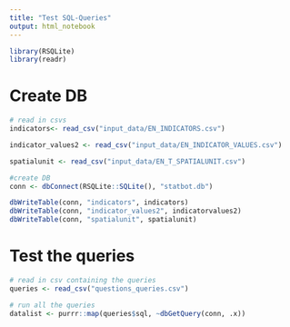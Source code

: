```yaml
---
title: "Test SQL-Queries"
output: html_notebook
---
```


```r
library(RSQLite)
library(readr)
```


# Create DB
```r
# read in csvs
indicators<- read_csv("input_data/EN_INDICATORS.csv") 

indicator_values2 <- read_csv("input_data/EN_INDICATOR_VALUES.csv") 

spatialunit <- read_csv("input_data/EN_T_SPATIALUNIT.csv")

#create DB
conn <- dbConnect(RSQLite::SQLite(), "statbot.db")

dbWriteTable(conn, "indicators", indicators)
dbWriteTable(conn, "indicator_values2", indicatorvalues2)
dbWriteTable(conn, "spatialunit", spatialunit)
```

# Test the queries
```r
# read in csv containing the queries
queries <- read_csv("questions_queries.csv") 

# run all the queries
datalist <- purrr::map(queries$sql, ~dbGetQuery(conn, .x))

```

